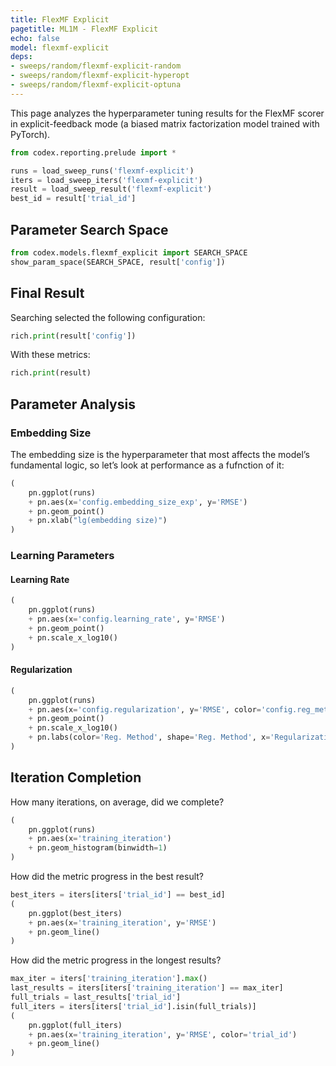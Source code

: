 ```yaml
---
title: FlexMF Explicit
pagetitle: ML1M - FlexMF Explicit
echo: false
model: flexmf-explicit
deps:
- sweeps/random/flexmf-explicit-random
- sweeps/random/flexmf-explicit-hyperopt
- sweeps/random/flexmf-explicit-optuna
---
```


This page analyzes the hyperparameter tuning results for the FlexMF scorer in
explicit-feedback mode (a biased matrix factorization model trained with
PyTorch).



```python
from codex.reporting.prelude import *
```

```python
runs = load_sweep_runs('flexmf-explicit')
iters = load_sweep_iters('flexmf-explicit')
result = load_sweep_result('flexmf-explicit')
best_id = result['trial_id']
```

## Parameter Search Space

```python
from codex.models.flexmf_explicit import SEARCH_SPACE
show_param_space(SEARCH_SPACE, result['config'])
```

## Final Result

Searching selected the following configuration:

```python
rich.print(result['config'])
```

With these metrics:

```python
rich.print(result)
```

## Parameter Analysis

### Embedding Size

The embedding size is the hyperparameter that most affects the model's
fundamental logic, so let's look at performance as a fufnction of it:

```python
(
    pn.ggplot(runs)
    + pn.aes(x='config.embedding_size_exp', y='RMSE')
    + pn.geom_point()
    + pn.xlab("lg(embedding size)")
)
```

### Learning Parameters

::: {.panel-tabset}

#### Learning Rate

```python
(
    pn.ggplot(runs)
    + pn.aes(x='config.learning_rate', y='RMSE')
    + pn.geom_point()
    + pn.scale_x_log10()
)
```

#### Regularization

```python
(
    pn.ggplot(runs)
    + pn.aes(x='config.regularization', y='RMSE', color='config.reg_method', shape='config.reg_method')
    + pn.geom_point()
    + pn.scale_x_log10()
    + pn.labs(color='Reg. Method', shape='Reg. Method', x='Regularization')
)
```

:::

## Iteration Completion

How many iterations, on average, did we complete?

```python
(
    pn.ggplot(runs)
    + pn.aes(x='training_iteration')
    + pn.geom_histogram(binwidth=1)
)
```

How did the metric progress in the best result?

```python
best_iters = iters[iters['trial_id'] == best_id]
(
    pn.ggplot(best_iters)
    + pn.aes(x='training_iteration', y='RMSE')
    + pn.geom_line()
)
```

How did the metric progress in the longest results?

```python
max_iter = iters['training_iteration'].max()
last_results = iters[iters['training_iteration'] == max_iter]
full_trials = last_results['trial_id']
full_iters = iters[iters['trial_id'].isin(full_trials)]
(
    pn.ggplot(full_iters)
    + pn.aes(x='training_iteration', y='RMSE', color='trial_id')
    + pn.geom_line()
)
```
